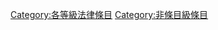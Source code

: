 {{catmore1|[[WikiProject:法律|WikiProject:法律]]}}
{{Articles by Quality|topic=法律|project=法律|format=TOC}}
{{emptycat}}

[[Category:各等級法律條目|Category:各等級法律條目]]
[[Category:非條目級條目|Category:非條目級條目]]